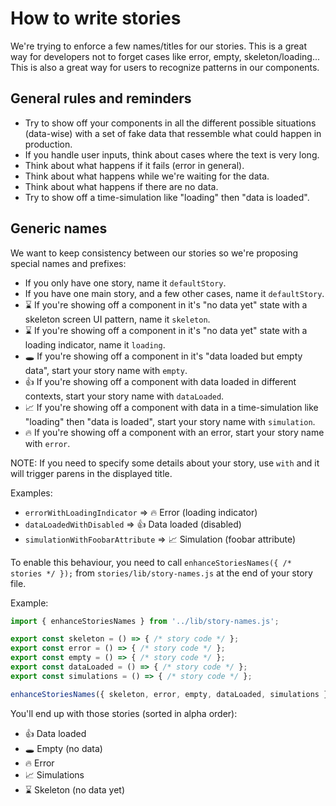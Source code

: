 
<Meta title="📌 Docs|How to write stories" />

# How to write stories

We're trying to enforce a few names/titles for our stories.
This is a great way for developers not to forget cases like error, empty, skeleton/loading...
This is also a great way for users to recognize patterns in our components.

## General rules and reminders

* Try to show off your components in all the different possible situations (data-wise) with a set of fake data that ressemble what could happen in production.
* If you handle user inputs, think about cases where the text is very long.
* Think about what happens if it fails (error in general).
* Think about what happens while we're waiting for the data.
* Think about what happens if there are no data.
* Try to show off a time-simulation like "loading" then "data is loaded". 

## Generic names

We want to keep consistency between our stories so we're proposing special names and prefixes:

* If you only have one story, name it `defaultStory`.
* If you have one main story, and a few other cases, name it `defaultStory`.
* ⌛ If you're showing off a component in it's "no data yet" state with a skeleton screen UI pattern, name it `skeleton`.
* ⌛ If you're showing off a component in it's "no data yet" state with a loading indicator, name it `loading`.
* 🕳 If you're showing off a component in it's "data loaded but empty data", start your story name with `empty`.
* 👍 If you're showing off a component with data loaded in different contexts, start your story name with `dataLoaded`.
* 📈 If you're showing off a component with data in a time-simulation like "loading" then "data is loaded", start your story name with `simulation`.
* 🔥 If you're showing off a component with an error, start your story name with `error`.

NOTE: If you need to specify some details about your story, use `with` and it will trigger parens in the displayed title.

Examples:

* `errorWithLoadingIndicator` => 🔥 Error (loading indicator)
* `dataLoadedWithDisabled` => 👍 Data loaded (disabled)
* `simulationWithFoobarAttribute` => 📈 Simulation (foobar attribute)

To enable this behaviour, you need to call `enhanceStoriesNames({ /* stories */ });` from `stories/lib/story-names.js` at the end of your story file.

Example:

```js
import { enhanceStoriesNames } from '../lib/story-names.js';

export const skeleton = () => { /* story code */ };
export const error = () => { /* story code */ };
export const empty = () => { /* story code */ };
export const dataLoaded = () => { /* story code */ };
export const simulations = () => { /* story code */ };

enhanceStoriesNames({ skeleton, error, empty, dataLoaded, simulations });
```

You'll end up with those stories (sorted in alpha order):

* 👍 Data loaded
* 🕳 Empty (no data)
* 🔥 Error
* 📈 Simulations
* ⌛ Skeleton (no data yet)
